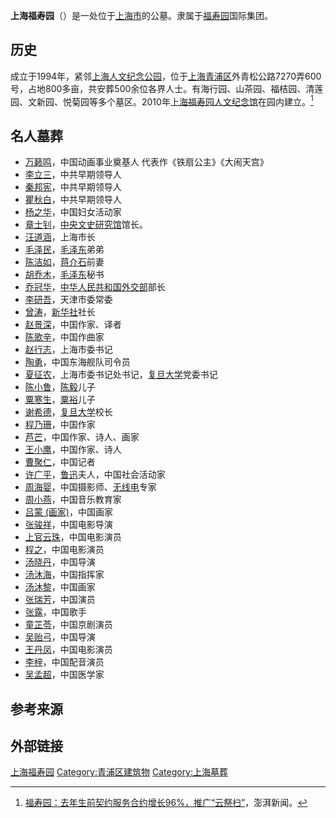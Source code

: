 '''上海福寿园'''（{{lang-en|Shanghai Fushou Garden}}）是一处位于[[上海市|上海市]]的公墓。隶属于[[福寿园|福寿园]]国际集团。

==历史==
成立于1994年，紧邻[[上海人文纪念公园|上海人文纪念公园]]，位于[[上海|上海]][[青浦区|青浦区]]外青松公路7270弄600号，占地800多亩，共安葬500余位各界人士。有海行园、山茶园、福桔园、清莲园、文新园、悦菊园等多个墓区。2010年[[上海福寿园人文纪念馆|上海福寿园人文纪念馆]]在园内建立。<ref>[https://www.thepaper.cn/newsDetail_forward_6527204 福寿园：去年生前契约服务合约增长96%，推广“云祭扫”]，澎湃新闻。</ref>

==名人墓葬==

*[[万籁鸣|万籁鸣]]，中国动画事业奠基人 代表作《铁扇公主》《大闹天宫》
*[[李立三|李立三]]，中共早期领导人
*[[秦邦宪|秦邦宪]]，中共早期领导人
*[[瞿秋白|瞿秋白]]，中共早期领导人
*[[杨之华|杨之华]]，中国妇女活动家
*[[章士钊|章士钊]]，[[中央文史研究馆|中央文史研究馆]]馆长。
*[[汪道涵|汪道涵]]，上海市长
*[[毛泽民|毛泽民]]，[[毛泽东|毛泽东]]弟弟
*[[陈洁如|陈洁如]]，[[蒋介石|蒋介石]]前妻
*[[胡乔木|胡乔木]]，[[毛泽东|毛泽东]]秘书
*[[乔冠华|乔冠华]]，[[中华人民共和国外交部|中华人民共和国外交部]]部长
*[[李研吾|李研吾]]，天津市委常委
*[[曾涛|曾涛]]，[[新华社|新华社]]社长
*[[赵景深|赵景深]]，中国作家、译者
*[[陈歌辛|陈歌辛]]，中国作曲家
*[[赵行志|赵行志]]，上海市委书记
*[[陶勇|陶勇]]，中国东海舰队司令员
*[[夏征农|夏征农]]，上海市委书记处书记，[[复旦大学|复旦大学]]党委书记
*[[陈小鲁|陈小鲁]]，[[陈毅|陈毅]]儿子
*[[粟寒生|粟寒生]]，[[粟裕|粟裕]]儿子
*[[谢希德|谢希德]]，[[复旦大学|复旦大学]]校长
*[[程乃珊|程乃珊]]，中国作家
*[[芦芒|芦芒]]，中国作家、诗人、画家
*[[王小鹰|王小鹰]]，中国作家、诗人
*[[曹聚仁|曹聚仁]]，中国记者
*[[许广平|许广平]]，[[鲁迅|鲁迅]]夫人，中国社会活动家
*[[周海婴|周海婴]]，中国摄影师、[[无线电|无线电]]专家
*[[周小燕|周小燕]]，中国音乐教育家
*[[吕蒙_(画家)|吕蒙 (画家)]]，中国画家
*[[张骏祥|张骏祥]]，中国电影导演
*[[上官云珠|上官云珠]]，中国电影演员
*[[程之|程之]]，中国电影演员
*[[汤晓丹|汤晓丹]]，中国导演
*[[汤沐海|汤沐海]]，中国指挥家
*[[汤沐黎|汤沐黎]]，中国画家
*[[张瑞芳|张瑞芳]]，中国演员
*[[张露|张露]]，中国歌手
*[[童芷苓|童芷苓]]，中国京剧演员
*[[吴贻弓|吴贻弓]]，中国导演
*[[王丹凤|王丹凤]]，中国电影演员
*[[李梓|李梓]]，中国配音演员
*[[吴孟超|吴孟超]]，中国医学家

==参考来源==
{{reflist}}

==外部链接==
{{Official website|http://www.shfsy.com/}}

[[Category:上海福寿园|]]
[[Category:青浦区建筑物|Category:青浦区建筑物]]
[[Category:上海墓葬|Category:上海墓葬]]
